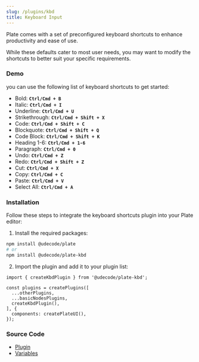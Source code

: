 ```yaml
---
slug: /plugins/kbd
title: Keyboard Input
---
```


Plate comes with a set of preconfigured keyboard shortcuts to enhance productivity and ease of use.

While these defaults cater to most user needs, you may want to modify the shortcuts to better suit your specific requirements.

### Demo

you can use the following list of keyboard shortcuts to get started:

- Bold: **`Ctrl/Cmd + B`**
- Italic: **`Ctrl/Cmd + I`**
- Underline: **`Ctrl/Cmd + U`**
- Strikethrough: **`Ctrl/Cmd + Shift + X`**
- Code: **`Ctrl/Cmd + Shift + C`**
- Blockquote: **`Ctrl/Cmd + Shift + Q`**
- Code Block: **`Ctrl/Cmd + Shift + K`**
- Heading 1-6: **`Ctrl/Cmd + 1-6`**
- Paragraph: **`Ctrl/Cmd + 0`**
- Undo: **`Ctrl/Cmd + Z`**
- Redo: **`Ctrl/Cmd + Shift + Z`**
- Cut: **`Ctrl/Cmd + X`**
- Copy: **`Ctrl/Cmd + C`**
- Paste: **`Ctrl/Cmd + V`**
- Select All: **`Ctrl/Cmd + A`**












<KbdSandpack />

### Installation

Follow these steps to integrate the keyboard shortcuts plugin into your Plate editor:


1. Install the required packages:

```bash npm2yarn
npm install @udecode/plate
# or
npm install @udecode/plate-kbd
```

2. Import the plugin and add it to your plugin list:

```
import { createKbdPlugin } from '@udecode/plate-kbd';

const plugins = createPlugins([
  ...otherPlugins,
  ...basicNodesPlugins,
  createKbdPlugin(),
], {
  components: createPlateUI(),
});

```



### Source Code

- [Plugin](https://github.com/udecode/plate/blob/main/packages/nodes/kbd/src/createKbdPlugin.ts)
- [Variables](https://github.com/udecode/plate/blob/main/examples/src)

